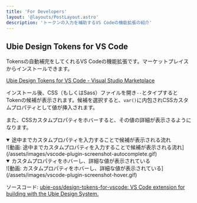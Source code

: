 ```yaml
---
title: 'For Developers'
layout: '@layouts/PostLayout.astro'
description: 'トークンの入力を補助するVS Codeの機能拡張の紹介'
---
```


## Ubie Design Tokens for VS Code

Tokensの自動補完をしてくれるVS Codeの機能拡張です。マーケットプレイスからインストールできます。

[Ubie Design Tokens for VS Code - Visual Studio Marketplace](https://marketplace.visualstudio.com/items?itemName=Ubie.ubie-design-tokens-for-vscode)

インストール後、CSS（もしくはSass）ファイルを開き`--`とタイプするとTokenの候補が表示されます。候補を選択すると、`var()`に内包されCSSカスタムプロパティとして値が挿入されます。

また、CSSカスタムプロパティをホバーすると、その値の詳細が表示さるようになります。

<details open>
  <summary>途中までカスタムプロパティを入力することで候補が表示される流れ</summary>
  ![動画: 途中までカスタムプロパティを入力することで候補が表示される流れ](/assets/images/vscode-plugin-screenshot-autocomplete.gif)
</details>

<details open>
  <summary>カスタムプロパティをホバーし、詳細な値が表示されている</summary>
  ![動画: カスタムプロパティをホバーし、詳細な値が表示されている](/assets/images/vscode-plugin-screenshot-hover.gif)
</details>

ソースコード: [ubie-oss/design-tokens-for-vscode: VS Code extension for building with the Ubie Design System.](https://github.com/ubie-oss/design-tokens-for-vscode)

